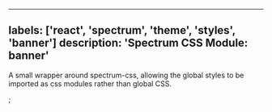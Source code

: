 

---
labels: ['react', 'spectrum', 'theme', 'styles', 'banner']
description: 'Spectrum CSS Module: banner'
---


A small wrapper around spectrum-css, allowing the global
styles to be imported as css modules rather than global CSS.

<CSSModulePreview styles={styles} />;
